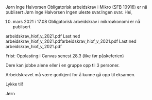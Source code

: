 
 
Jørn Inge Halvorsen
Obligatorisk arbeidskrav i Mikro (SFB 10916) er nå publisert
Jørn Inge Halvorsen
Ingen uleste svar.Ingen svar.
Hei,

10. mars 2021 i 17.08
Obligatorisk arbeidskrav i mikroøkonomi er nå publisert 

arbeidskrav_hiof_v_2021.pdf  Last ned arbeidskrav_hiof_v_2021.pdfarbeidskrav_hiof_v_2021.pdf  Last ned arbeidskrav_hiof_v_2021.pdf 

Frist: Opplasting i Canvas senest 28.3 (like før påskeferien)

Dere kan jobbe alene eller i en gruppe opp til 3 personer.

Arbeidskravet må være godkjent for å kunne gå opp til eksamen.

Lykke til!

Jørn
